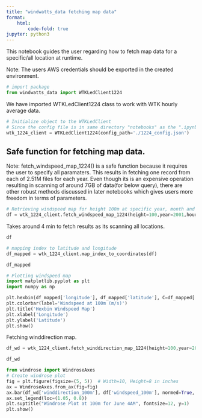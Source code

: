 ```yaml
---
title: "windwatts_data fetching map data"
format:
    html:
        code-fold: true
jupyter: python3
---
```


This notebook guides the user regarding how to fetch map data for a specific/all location at runtime.

Note: The users AWS credentials should be exported in the created environment.

```python
# import package
from windwatts_data import WTKLedClient1224
```

We have imported WTKLedClient1224 class to work with WTK hourly average data.

```python
# Initialize object to the WTKLedClient
# Since the config file is in same directory "notebooks" as the ".ipynb" file, the below config path works.
wtk_1224_client = WTKLedClient1224(config_path='./1224_config.json')
```

## Safe function for fetching map data.

Note: fetch_windspeed_map_1224() is a safe function because it requires the user to specify all paramaters. This results in fetching one record from each of 2.51M files for each year. Even though its is an expensive operation resulting in scanning of around 7GB of data(for below query), there are other robust methods discussed in later notebooks which gives users more freedom in terms of parameters.

```python
# Retrieving windspeed map for height 100m at specific year, month and hour.
df = wtk_1224_client.fetch_windspeed_map_1224(height=100,year=2001,hour=4,month=6)
```
Takes around 4 min to fetch results as its scanning all locations.
```python
df
```

```python
# mapping index to latitude and longitude
df_mapped = wtk_1224_client.map_index_to_coordinates(df)
```

```python
df_mapped
```

```python
# Plotting windspeed map
import matplotlib.pyplot as plt
import numpy as np

plt.hexbin(df_mapped['longitude'], df_mapped['latitude'], C=df_mapped['windspeed_100m'], gridsize=80, cmap='viridis')
plt.colorbar(label='Windspeed at 100m (m/s)')
plt.title('Hexbin Windspeed Map')
plt.xlabel('Longitude')
plt.ylabel('Latitude')
plt.show()
```

Fetching winddirection map.
```python
df_wd = wtk_1224_client.fetch_winddirection_map_1224(height=100,year=2001,hour=4,month=6)
```

```python
df_wd
```

```python
from windrose import WindroseAxes
# Create windrose plot
fig = plt.figure(figsize=(5, 5))  # Width=10, Height=8 in inches
ax = WindroseAxes.from_ax(fig=fig)
ax.bar(df_wd['winddirection_100m'], df['windspeed_100m'], normed=True, opening=0.8, edgecolor='white')
ax.set_legend(loc=(1.05, 0.8)) 
plt.suptitle("Windrose Plot at 100m for June 4AM", fontsize=12, y=1)  
plt.show()
```
